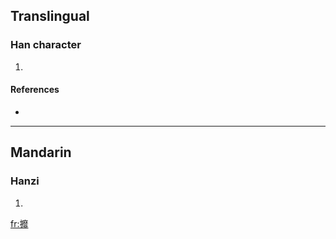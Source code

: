==Translingual==

===Han character===
{{Han char|rn=64|rad=手|as=19|sn=22|four=5001<sub>1</sub>|canj=手戈金卜 (QICY), 手戈木卜 (QIDY)}}

# {{defn|Han|sort=手19}}

====References====
* {{Han ref|kx=0464.110|dkj=13024|dj=0813.090|hdz=31991.030|uh=6520|ud=25888|bh=F6E1|bd=63201}}

----

==Mandarin==

===Hanzi===
{{cmn-hanzi|pin=[[mí]] ([[mi2]])|wg=mi<sup>2</sup>}}

# {{defn|Mandarin}}

[[fr:攠]]